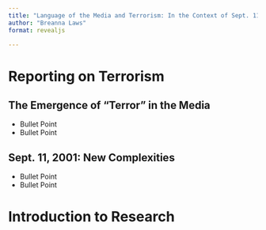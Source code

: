 ```yaml
---
title: "Language of the Media and Terrorism: In the Context of Sept. 11, 2001"
author: "Breanna Laws"
format: revealjs

---
```


# Reporting on Terrorism

## The Emergence of "Terror" in the Media

- Bullet Point
- Bullet Point

## Sept. 11, 2001: New Complexities

- Bullet Point
- Bullet Point

# Introduction to Research

